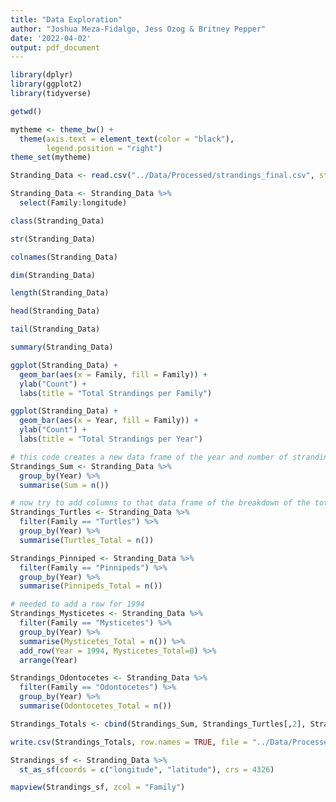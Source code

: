 ```yaml
---
title: "Data Exploration"
author: "Joshua Meza-Fidalgo, Jess Ozog & Britney Pepper"
date: '2022-04-02'
output: pdf_document
---
```


```r
library(dplyr)
library(ggplot2)
library(tidyverse)

getwd()

mytheme <- theme_bw() +
  theme(axis.text = element_text(color = "black"), 
        legend.position = "right")
theme_set(mytheme)
```


```r
Stranding_Data <- read.csv("../Data/Processed/strandings_final.csv", stringsAsFactors = TRUE)

Stranding_Data <- Stranding_Data %>%
  select(Family:longitude)
```


```r
class(Stranding_Data)

str(Stranding_Data)

colnames(Stranding_Data)

dim(Stranding_Data)

length(Stranding_Data)
```

```r
head(Stranding_Data)

tail(Stranding_Data)
```

```r
summary(Stranding_Data)
```

```r
ggplot(Stranding_Data) +
  geom_bar(aes(x = Family, fill = Family)) +
  ylab("Count") +
  labs(title = "Total Strandings per Family")

ggplot(Stranding_Data) +
  geom_bar(aes(x = Year, fill = Family)) +
  ylab("Count") +
  labs(title = "Total Strandings per Year")
```
```r
# this code creates a new data frame of the year and number of strandings that year
Strandings_Sum <- Stranding_Data %>%
  group_by(Year) %>%
  summarise(Sum = n())

# now try to add columns to that data frame of the breakdown of the totals of each group
Strandings_Turtles <- Stranding_Data %>%
  filter(Family == "Turtles") %>%
  group_by(Year) %>%
  summarise(Turtles_Total = n())

Strandings_Pinniped <- Stranding_Data %>%
  filter(Family == "Pinnipeds") %>%
  group_by(Year) %>%
  summarise(Pinnipeds_Total = n())

# needed to add a row for 1994
Strandings_Mysticetes <- Stranding_Data %>%
  filter(Family == "Mysticetes") %>%
  group_by(Year) %>%
  summarise(Mysticetes_Total = n()) %>%
  add_row(Year = 1994, Mysticetes_Total=0) %>%
  arrange(Year)

Strandings_Odontocetes <- Stranding_Data %>%
  filter(Family == "Odontocetes") %>%
  group_by(Year) %>%
  summarise(Odontocetes_Total = n())

Strandings_Totals <- cbind(Strandings_Sum, Strandings_Turtles[,2], Strandings_Pinniped[,2], Strandings_Mysticetes[,2], Strandings_Odontocetes[,2])

write.csv(Strandings_Totals, row.names = TRUE, file = "../Data/Processed/strandings_totals.csv")
```


```r
Strandings_sf <- Stranding_Data %>%
  st_as_sf(coords = c("longitude", "latitude"), crs = 4326)

mapview(Strandings_sf, zcol = "Family")
```